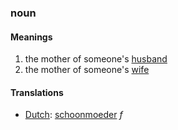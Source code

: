 ===noun===
====Meanings====
#the mother of someone's [[husband]]
#the mother of someone's [[wife]]
====Translations====
*[[Dutch]]: [[schoonmoeder]] ''f''